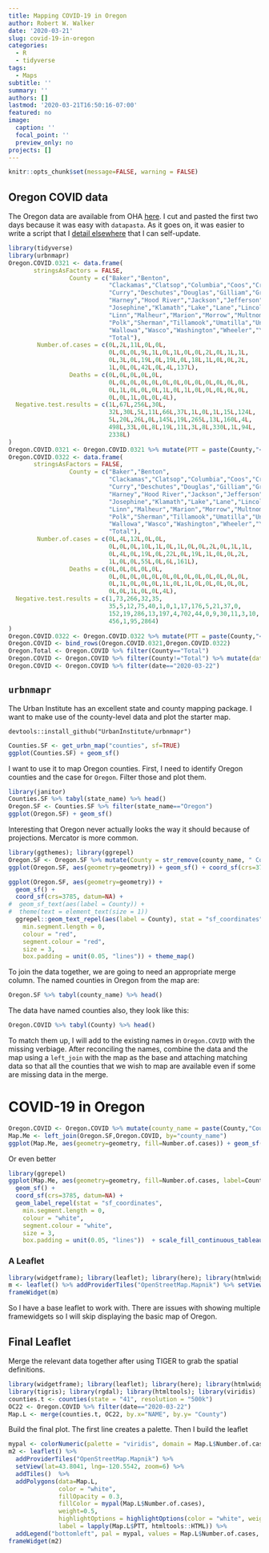 ```yaml
---
title: Mapping COVID-19 in Oregon
author: Robert W. Walker
date: '2020-03-21'
slug: covid-19-in-oregon
categories:
  - R
  - tidyverse
tags:
  - Maps
subtitle: ''
summary: ''
authors: []
lastmod: '2020-03-21T16:50:16-07:00'
featured: no
image:
  caption: ''
  focal_point: ''
  preview_only: no
projects: []
---
```


```r
knitr::opts_chunk$set(message=FALSE, warning = FALSE)
```

## Oregon COVID data

The Oregon data are available from OHA [here](https://govstatus.egov.com/OR-OHA-COVID-19).  I cut and pasted the first two days because it was easy with `datapasta`.  As it goes on, it was easier to write a script that I [detail elsewhere](https://rww.science/R/COVID/) that I can self-update.

```r
library(tidyverse)
library(urbnmapr)
Oregon.COVID.0321 <- data.frame(
       stringsAsFactors = FALSE,
                 County = c("Baker","Benton",
                            "Clackamas","Clatsop","Columbia","Coos","Crook",
                            "Curry","Deschutes","Douglas","Gilliam","Grant",
                            "Harney","Hood River","Jackson","Jefferson",
                            "Josephine","Klamath","Lake","Lane","Lincoln",
                            "Linn","Malheur","Marion","Morrow","Multnomah",
                            "Polk","Sherman","Tillamook","Umatilla","Union",
                            "Wallowa","Wasco","Washington","Wheeler","Yamhill",
                            "Total"),
        Number.of.cases = c(0L,2L,11L,0L,0L,
                            0L,0L,0L,9L,1L,0L,1L,0L,0L,2L,0L,1L,1L,
                            0L,3L,0L,19L,0L,19L,0L,18L,1L,0L,0L,2L,
                            1L,0L,0L,42L,0L,4L,137L),
                 Deaths = c(0L,0L,0L,0L,0L,
                            0L,0L,0L,0L,0L,0L,0L,0L,0L,0L,0L,0L,0L,
                            0L,1L,0L,0L,0L,1L,0L,1L,0L,0L,0L,0L,0L,
                            0L,0L,1L,0L,0L,4L),
  Negative.test.results = c(1L,67L,256L,30L,
                            32L,30L,5L,11L,66L,37L,1L,0L,1L,15L,124L,
                            5L,20L,26L,0L,145L,19L,265L,13L,160L,4L,
                            498L,33L,0L,8L,19L,11L,3L,8L,330L,1L,94L,
                            2338L)
)
Oregon.COVID.0321 <- Oregon.COVID.0321 %>% mutate(PTT = paste(County,"<br/> Cases:",Number.of.cases,"<br/> Deaths:",Deaths,"<br/> Negative Tests:",Negative.test.results,"<br/>", sep=""), date="2020-03-21")
Oregon.COVID.0322 <- data.frame(
       stringsAsFactors = FALSE,
                 County = c("Baker","Benton",
                            "Clackamas","Clatsop","Columbia","Coos","Crook",
                            "Curry","Deschutes","Douglas","Gilliam","Grant",
                            "Harney","Hood River","Jackson","Jefferson",
                            "Josephine","Klamath","Lake","Lane","Lincoln",
                            "Linn","Malheur","Marion","Morrow","Multnomah",
                            "Polk","Sherman","Tillamook","Umatilla","Union",
                            "Wallowa","Wasco","Washington","Wheeler","Yamhill",
                            "Total"),
        Number.of.cases = c(0L,4L,12L,0L,0L,
                            0L,0L,0L,10L,1L,0L,1L,0L,0L,2L,0L,1L,1L,
                            0L,4L,0L,19L,0L,22L,0L,19L,1L,0L,0L,2L,
                            1L,0L,0L,55L,0L,6L,161L),
                 Deaths = c(0L,0L,0L,0L,0L,
                            0L,0L,0L,0L,0L,0L,0L,0L,0L,0L,0L,0L,0L,
                            0L,1L,0L,0L,0L,1L,0L,1L,0L,0L,0L,0L,0L,
                            0L,0L,1L,0L,0L,4L),
  Negative.test.results = c(1,73,266,32,35,
                            35,5,12,75,40,1,0,1,17,176,5,21,37,0,
                            152,19,286,13,197,4,702,44,0,9,30,11,3,10,
                            456,1,95,2864)
)
Oregon.COVID.0322 <- Oregon.COVID.0322 %>% mutate(PTT = paste(County,"<br/> Cases:",Number.of.cases,"<br/> Deaths:",Deaths,"<br/> Negative Tests:",Negative.test.results,"<br/>", sep=""), date="2020-03-22")
Oregon.COVID <- bind_rows(Oregon.COVID.0321,Oregon.COVID.0322)
Oregon.Total <- Oregon.COVID %>% filter(County=="Total")
Oregon.COVID <- Oregon.COVID %>% filter(County!="Total") %>% mutate(date = as.Date(date))
Oregon.COVID <- Oregon.COVID %>% filter(date=="2020-03-22")
```

## `urbnmapr`

The Urban Institute has an excellent state and county mapping package.  I want to make use of the county-level data and plot the starter map.

```
devtools::install_github("UrbanInstitute/urbnmapr")
```

```r
Counties.SF <- get_urbn_map("counties", sf=TRUE)
ggplot(Counties.SF) + geom_sf()
```


I want to use it to map Oregon counties.  First, I need to identify Oregon counties and the case for `Oregon`.  Filter those and plot them.

```r
library(janitor)
Counties.SF %>% tabyl(state_name) %>% head()
Oregon.SF <- Counties.SF %>% filter(state_name=="Oregon")
ggplot(Oregon.SF) + geom_sf()
```

Interesting that Oregon never actually looks the way it should because of projections.  Mercator is more common.

```r
library(ggthemes); library(ggrepel)
Oregon.SF <- Oregon.SF %>% mutate(County = str_remove(county_name, " County"))
ggplot(Oregon.SF, aes(geometry=geometry)) + geom_sf() + coord_sf(crs=3785, datum=NA) + geom_sf_text(aes(label = County)) + theme(text = element_text(size = 1))
```

```r
ggplot(Oregon.SF, aes(geometry=geometry)) + 
  geom_sf() + 
  coord_sf(crs=3785, datum=NA) + 
#  geom_sf_text(aes(label = County)) + 
#  theme(text = element_text(size = 1))
  ggrepel::geom_text_repel(aes(label = County), stat = "sf_coordinates",
    min.segment.length = 0,
    colour = "red",
    segment.colour = "red",
    size = 3,
    box.padding = unit(0.05, "lines")) + theme_map()
```


To join the data together, we are going to need an appropriate merge column.  The named counties in Oregon from the map are:

```r
Oregon.SF %>% tabyl(county_name) %>% head()
```

The data have named counties also, they look like this:

```r
Oregon.COVID %>% tabyl(County) %>% head()
```

To match them up, I will add to the existing names in `Oregon.COVID` with the missing verbiage.  After reconciling the names, combine the data and the map using a `left_join` with the map as the base and attaching matching data so that all the counties that we wish to map are available even if some are missing data in the merge.

# COVID-19 in Oregon

```r
Oregon.COVID <- Oregon.COVID %>% mutate(county_name = paste(County,"County", sep=" "))
Map.Me <- left_join(Oregon.SF,Oregon.COVID, by="county_name")
ggplot(Map.Me, aes(geometry=geometry, fill=Number.of.cases)) + geom_sf() + coord_sf(crs=3785, datum=NA) + scale_fill_viridis_c() + theme_minimal() + labs(title="COVID-19 in Oregon")
```

Or even better

```r
library(ggrepel)
ggplot(Map.Me, aes(geometry=geometry, fill=Number.of.cases, label=County.x)) + 
  geom_sf() +
  coord_sf(crs=3785, datum=NA) + 
  geom_label_repel(stat = "sf_coordinates",
    min.segment.length = 0,
    colour = "white",
    segment.colour = "white",
    size = 3,
    box.padding = unit(0.05, "lines"))  + scale_fill_continuous_tableau("Red") + theme_minimal() + labs(title="COVID-19 in Oregon", x="", y="", caption="Made with R, ggplot2, and ggrepel by @PieRatio \n data: https://govstatus.egov.com/OR-OHA-COVID-19")
```

### A Leaflet

```r
library(widgetframe); library(leaflet); library(here); library(htmlwidgets); library(htmltools)
m <- leaflet() %>% addProviderTiles("OpenStreetMap.Mapnik") %>% setView(lat=43.8041, lng=-120.5542, zoom=6) %>% addTiles()
frameWidget(m)
```

So I have a base leaflet to work with.  There are issues with showing multiple framewidgets so I will skip displaying the basic map of Oregon.

## Final Leaflet

Merge the relevant data together after using TIGER to grab the spatial definitions.

```r
library(widgetframe); library(leaflet); library(here); library(htmlwidgets)
library(tigris); library(rgdal); library(htmltools); library(viridis)
counties.t <- counties(state = "41", resolution = "500k")
OC22 <- Oregon.COVID %>% filter(date=="2020-03-22")
Map.L <- merge(counties.t, OC22, by.x="NAME", by.y= "County")
```

Build the final plot.  The first line creates a palette.  Then I build the leaflet

```r
mypal <- colorNumeric(palette = "viridis", domain = Map.L$Number.of.cases, na.color = "grey")
m2 <- leaflet() %>% 
  addProviderTiles("OpenStreetMap.Mapnik") %>% 
  setView(lat=43.8041, lng=-120.5542, zoom=6) %>% 
  addTiles()  %>% 
  addPolygons(data=Map.L, 
              color = "white", 
              fillOpacity = 0.3, 
              fillColor = mypal(Map.L$Number.of.cases), 
              weight=0.5, 
              highlightOptions = highlightOptions(color = "white", weight = 2, bringToFront = TRUE), 
              label = lapply(Map.L$PTT, htmltools::HTML)) %>%
  addLegend("bottomleft", pal = mypal, values = Map.L$Number.of.cases, title = "Coronavirus Cases in Oregon", opacity = 0.3)
frameWidget(m2)
```
